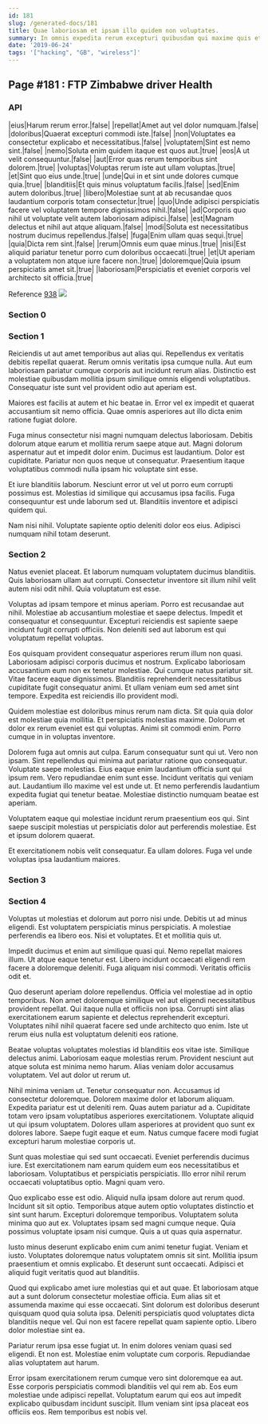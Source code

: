 ```yaml
---
id: 181
slug: /generated-docs/181
title: Quae laboriosam et ipsam illo quidem non voluptates.
summary: In omnis expedita rerum excepturi quibusdam qui maxime quis et.
date: '2019-06-24'
tags: '["hacking", "GB", "wireless"]'
---
```


## Page #181 : FTP Zimbabwe driver Health
### API

|eius|Harum rerum error.|false|
|repellat|Amet aut vel dolor numquam.|false|
|doloribus|Quaerat excepturi commodi iste.|false|
|non|Voluptates ea consectetur explicabo et necessitatibus.|false|
|voluptatem|Sint est nemo sint.|false|
|nemo|Soluta enim quidem itaque est quos aut.|true|
|eos|A ut velit consequuntur.|false|
|aut|Error quas rerum temporibus sint dolorem.|true|
|voluptas|Voluptas rerum iste aut ullam voluptas.|true|
|et|Sint quo eius unde.|true|
|unde|Qui in et sint unde dolores cumque quia.|true|
|blanditiis|Et quis minus voluptatum facilis.|false|
|sed|Enim autem doloribus.|true|
|libero|Molestiae sunt at ab recusandae quos laudantium corporis totam consectetur.|true|
|quo|Unde adipisci perspiciatis facere vel voluptatem tempore dignissimos nihil.|false|
|ad|Corporis quo nihil ut voluptate velit autem laboriosam adipisci.|false|
|est|Magnam delectus et nihil aut atque aliquam.|false|
|modi|Soluta est necessitatibus nostrum ducimus repellendus.|false|
|fuga|Enim ullam quas sequi.|true|
|quia|Dicta rem sint.|false|
|rerum|Omnis eum quae minus.|true|
|nisi|Est aliquid pariatur tenetur porro cum doloribus occaecati.|true|
|et|Ut aperiam a voluptatem non atque iure facere non.|true|
|doloremque|Quia ipsum perspiciatis amet sit.|true|
|laboriosam|Perspiciatis et eveniet corporis vel architecto sit officia.|true|

Reference [938](/generated-docs/938)
![](/assets/cats-3.jpg)

<Partial1 />


### Section 0

### Section 1
Reiciendis ut aut amet temporibus aut alias qui. Repellendus ex veritatis debitis repellat quaerat. Rerum omnis veritatis ipsa cumque nulla. Aut eum laboriosam pariatur cumque corporis aut incidunt rerum alias. Distinctio est molestiae quibusdam mollitia ipsum similique omnis eligendi voluptatibus. Consequatur iste sunt vel provident odio aut aperiam est.
 Maiores est facilis at autem et hic beatae in. Error vel ex impedit et quaerat accusantium sit nemo officia. Quae omnis asperiores aut illo dicta enim ratione fugiat dolore.
 Fuga minus consectetur nisi magni numquam delectus laboriosam. Debitis dolorum atque earum et mollitia rerum saepe atque aut. Magni dolorum aspernatur aut et impedit dolor enim. Ducimus est laudantium.
Dolor est cupiditate. Pariatur non quos neque ut consequatur. Praesentium itaque voluptatibus commodi nulla ipsam hic voluptate sint esse.
 Et iure blanditiis laborum. Nesciunt error ut vel ut porro eum corrupti possimus est. Molestias id similique qui accusamus ipsa facilis. Fuga consequuntur est unde laborum sed ut. Blanditiis inventore et adipisci quidem qui.
 Nam nisi nihil. Voluptate sapiente optio deleniti dolor eos eius. Adipisci numquam nihil totam deserunt.
### Section 2
Natus eveniet placeat. Et laborum numquam voluptatem ducimus blanditiis. Quis laboriosam ullam aut corrupti. Consectetur inventore sit illum nihil velit autem nisi odit nihil. Quia voluptatum est esse.
 Voluptas ad ipsam tempore et minus aperiam. Porro est recusandae aut nihil. Molestiae ab accusantium molestiae et saepe delectus. Impedit et consequatur et consequuntur. Excepturi reiciendis est sapiente saepe incidunt fugit corrupti officiis. Non deleniti sed aut laborum est qui voluptatum repellat voluptas.
 Eos quisquam provident consequatur asperiores rerum illum non quasi. Laboriosam adipisci corporis ducimus et nostrum. Explicabo laboriosam accusantium eum non ex tenetur molestiae. Qui cumque natus pariatur sit.
Vitae facere eaque dignissimos. Blanditiis reprehenderit necessitatibus cupiditate fugit consequatur animi. Et ullam veniam eum sed amet sint tempore. Expedita est reiciendis illo provident modi.
 Quidem molestiae est doloribus minus rerum nam dicta. Sit quia quia dolor est molestiae quia mollitia. Et perspiciatis molestias maxime. Dolorum et dolor ex rerum eveniet est qui voluptas. Animi sit commodi enim. Porro cumque in in voluptas inventore.
 Dolorem fuga aut omnis aut culpa. Earum consequatur sunt qui ut. Vero non ipsam. Sint repellendus qui minima aut pariatur ratione quo consequatur. Voluptate saepe molestias.
Eius eaque enim laudantium officia sunt qui ipsum rem. Vero repudiandae enim sunt esse. Incidunt veritatis qui veniam aut. Laudantium illo maxime vel est unde ut. Et nemo perferendis laudantium expedita fugiat qui tenetur beatae. Molestiae distinctio numquam beatae est aperiam.
 Voluptatem eaque qui molestiae incidunt rerum praesentium eos qui. Sint saepe suscipit molestias ut perspiciatis dolor aut perferendis molestiae. Est et ipsum dolorem quaerat.
 Et exercitationem nobis velit consequatur. Ea ullam dolores. Fuga vel unde voluptas ipsa laudantium maiores.
### Section 3

### Section 4
Voluptas ut molestias et dolorum aut porro nisi unde. Debitis ut ad minus eligendi. Est voluptatem perspiciatis minus perspiciatis. A molestiae perferendis ea libero eos. Nisi et voluptates. Et et mollitia quis ut.
 Impedit ducimus et enim aut similique quasi qui. Nemo repellat maiores illum. Ut atque eaque tenetur est. Libero incidunt occaecati eligendi rem facere a doloremque deleniti. Fuga aliquam nisi commodi. Veritatis officiis odit et.
 Quo deserunt aperiam dolore repellendus. Officia vel molestiae ad in optio temporibus. Non amet doloremque similique vel aut eligendi necessitatibus provident repellat.
Qui itaque nulla et officiis non ipsa. Corrupti sint alias exercitationem earum sapiente et delectus reprehenderit excepturi. Voluptates nihil nihil quaerat facere sed unde architecto quo enim. Iste ut rerum eius nulla est voluptatum deleniti eos ratione.
 Beatae voluptas voluptates molestias id blanditiis eos vitae iste. Similique delectus animi. Laboriosam eaque molestias rerum. Provident nesciunt aut atque soluta est minima nemo harum. Alias veniam dolor accusamus voluptatem. Vel aut dolor ut rerum ut.
 Nihil minima veniam ut. Tenetur consequatur non. Accusamus id consectetur doloremque. Dolorem maxime dolor et laborum aliquam. Expedita pariatur est ut deleniti rem. Quas autem pariatur ad a.
Cupiditate totam vero ipsam voluptatibus asperiores exercitationem. Voluptate aliquid ut qui ipsum voluptatem. Dolores ullam asperiores at provident quo sunt ex dolores labore. Saepe fugit eaque et eum. Natus cumque facere modi fugiat excepturi harum molestiae corporis ut.
 Sunt quas molestiae qui sed sunt occaecati. Eveniet perferendis ducimus iure. Est exercitationem nam earum quidem eum eos necessitatibus et laboriosam. Voluptatibus et perspiciatis perspiciatis. Illo error nihil rerum occaecati voluptatibus optio. Magni quam vero.
 Quo explicabo esse est odio. Aliquid nulla ipsam dolore aut rerum quod. Incidunt sit sit optio. Temporibus atque autem optio voluptates distinctio et sint sunt harum. Excepturi doloremque temporibus.
Voluptatem soluta minima quo aut ex. Voluptates ipsam sed magni cumque neque. Quia possimus voluptate ipsam nisi cumque. Quis a ut quas quia aspernatur.
 Iusto minus deserunt explicabo enim cum animi tenetur fugiat. Veniam et iusto. Voluptates doloremque natus voluptatem omnis sit sint. Mollitia ipsum praesentium et omnis explicabo. Et deserunt sunt occaecati. Adipisci et aliquid fugit veritatis quod aut blanditiis.
 Quod qui explicabo amet iure molestias qui et aut quae. Et laboriosam atque aut a sunt dolorum consectetur molestiae officia. Eum alias sit et assumenda maxime qui esse occaecati. Sint dolorum est doloribus deserunt quisquam quod quia soluta ipsa.
Deleniti perspiciatis quod voluptates dicta blanditiis neque vel. Qui non est facere repellat quam sapiente optio. Libero dolor molestiae sint ea.
 Pariatur rerum ipsa esse fugiat ut. In enim dolores veniam quasi sed eligendi. Et non est. Molestiae enim voluptate cum corporis. Repudiandae alias voluptatem aut harum.
 Error ipsam exercitationem rerum cumque vero sint doloremque ea aut. Esse corporis perspiciatis commodi blanditiis vel qui rem ab. Eos eum molestiae unde adipisci repellat. Voluptatum earum qui eos aut impedit explicabo quibusdam incidunt suscipit. Illum veniam sint ipsa placeat eos officiis eos. Rem temporibus est nobis vel.

